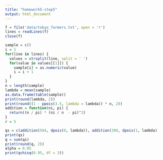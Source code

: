 ```yaml
---
title: "homework5-step5"
output: html_document
---
```


```r
f = file('data/tokyo_farmers.txt', open = 'r')
lines = readLines(f)
close(f)

sample = c()
i = 1
for(line in lines) {
  values = strsplit(line, split = ' ')
  for(value in values[[1]]) {
    sample[i] = as.numeric(value)
    i = i + 1
  }
}
n = length(sample)
lambda = mean(sample)
as.data.frame(table(sample))
print(round(lambda, 2))
print(round((1 - ppois(3.5, lambda = lambda)) * n, 2))
addition = function(ni, pi) {
  return((n / pi) * (ni / n  - pi)^2)
}
r = 5

qs = c(addition(584, dpois(0, lambda)), addition(398, dpois(1, lambda)), addition(168, dpois(2, lambda)), addition(35, dpois(3, lambda)), addition(15, 1 - ppois(3.5, lambda)))
print(qs)
q = sum(qs)
print(round(q, 2))
alpha = 0.05
print(qchisq(0.95, df = 3))
```

